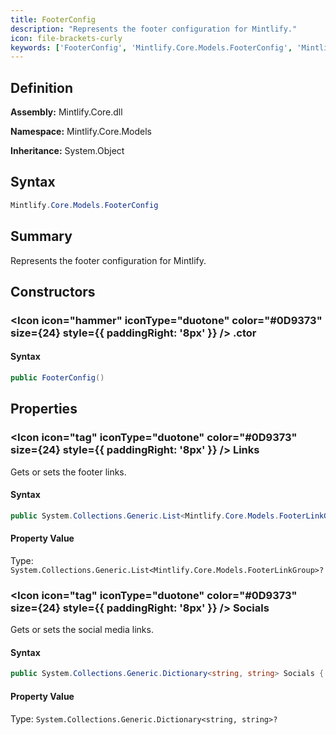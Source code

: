 ```yaml
---
title: FooterConfig
description: "Represents the footer configuration for Mintlify."
icon: file-brackets-curly
keywords: ['FooterConfig', 'Mintlify.Core.Models.FooterConfig', 'Mintlify.Core.Models', 'class', 'System.Object']
---
```


## Definition

**Assembly:** Mintlify.Core.dll

**Namespace:** Mintlify.Core.Models

**Inheritance:** System.Object

## Syntax

```csharp
Mintlify.Core.Models.FooterConfig
```

## Summary

Represents the footer configuration for Mintlify.

## Constructors

### <Icon icon="hammer" iconType="duotone" color="#0D9373" size={24} style={{ paddingRight: '8px' }} />  .ctor

#### Syntax

```csharp
public FooterConfig()
```

## Properties

### <Icon icon="tag" iconType="duotone" color="#0D9373" size={24} style={{ paddingRight: '8px' }} />  Links

Gets or sets the footer links.

#### Syntax

```csharp
public System.Collections.Generic.List<Mintlify.Core.Models.FooterLinkGroup> Links { get; set; }
```

#### Property Value

Type: `System.Collections.Generic.List<Mintlify.Core.Models.FooterLinkGroup>?`

### <Icon icon="tag" iconType="duotone" color="#0D9373" size={24} style={{ paddingRight: '8px' }} />  Socials

Gets or sets the social media links.

#### Syntax

```csharp
public System.Collections.Generic.Dictionary<string, string> Socials { get; set; }
```

#### Property Value

Type: `System.Collections.Generic.Dictionary<string, string>?`

